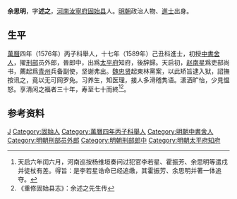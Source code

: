 {{noteTA
|1=zh-hans:余;zh-hant:余;余=>zh-hant:余;
}}
'''余思明'''，字'''述之'''，[[河南|河南]][[汝寧府|汝寧府]][[固始县|固始县]]人。[[明朝|明朝]]政治人物、[[進士|進士]]出身。

== 生平 ==
[[萬曆|萬曆]]四年（1576年）丙子科舉人，十七年（1589年）己丑科進士，初授[[中書舍人|中書舍人]]，擢[[刑部|刑部]]员外郎，晉郎中，出爲[[太平府|太平府]]知府，後辞歸。天启初，[[赵南星|赵南星]]爲吏部尚书，薦起爲[[青州|青州]]兵备副使，坚谢弗出。[[魏忠贤|魏忠贤]]起東林黨案，以此矫旨逮入狱，詔撫按讯之，竟以无可网罗免。习养生，知医理，接人多滑稽隽语。潇洒旷怡，少見愠怒。享清闲之福者三十年，寿至七十而終<ref>天启六年闰六月，河南巡按杨维垣奏问过犯官李若星、霍振芳、余思明等遣戍并徒杖有差。得旨：是李若星诰命已经追缴，其霍振芳、余思明并著一体追夺。</ref><ref>《重修固始县志》：余述之先生传</ref>。

== 参考资料 ==
{{reflist}}

{{萬曆十七年己丑科殿試金榜}}

{{Authority control}}

{{DEFAULTSORT:Yu余}}
[[Category:余姓|J]]
[[Category:固始人|Category:固始人]]
[[Category:萬曆四年丙子科舉人|Category:萬曆四年丙子科舉人]]
[[Category:明朝中書舍人|Category:明朝中書舍人]]
[[Category:明朝刑部员外郎|Category:明朝刑部员外郎]]
[[Category:明朝刑部郎中|Category:明朝刑部郎中]]
[[Category:明朝太平府知府|Category:明朝太平府知府]]


{{明朝人物小作品}}